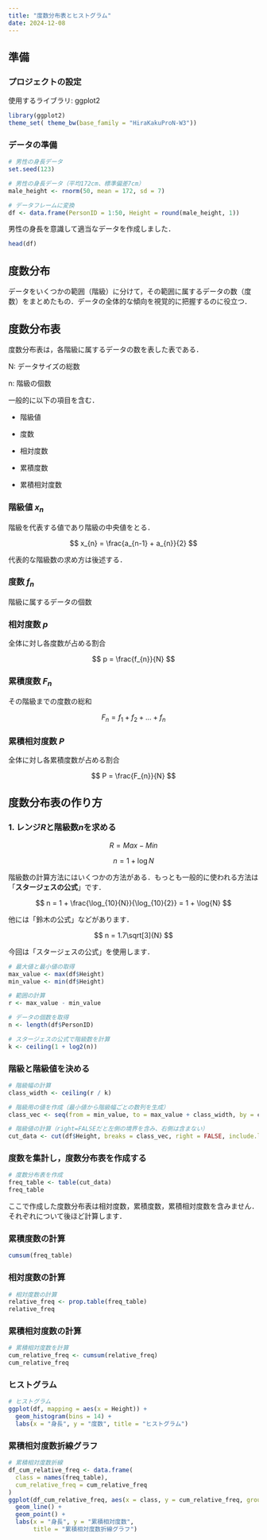 ```yaml
---
title: "度数分布表とヒストグラム"
date: 2024-12-08
---
```


## 準備

### プロジェクトの設定

使用するライブラリ: ggplot2

```r
library(ggplot2)
theme_set( theme_bw(base_family = "HiraKakuProN-W3")) 
```

### データの準備

```r
# 男性の身長データ
set.seed(123)

# 男性の身長データ（平均172cm、標準偏差7cm）
male_height <- rnorm(50, mean = 172, sd = 7)

# データフレームに変換
df <- data.frame(PersonID = 1:50, Height = round(male_height, 1))
```

男性の身長を意識して適当なデータを作成しました．

```r
head(df)
```         

## 度数分布

データをいくつかの範囲（階級）に分けて，その範囲に属するデータの数（度数）をまとめたもの．データの全体的な傾向を視覚的に把握するのに役立つ．

## 度数分布表

度数分布表は，各階級に属するデータの数を表した表である．

N: データサイズの総数

n: 階級の個数

一般的に以下の項目を含む．

-   階級値

-   度数

-   相対度数

-   累積度数

-   累積相対度数

### 階級値 $x_{n}$

階級を代表する値であり階級の中央値をとる．

$$
x_{n} = \frac{a_{n-1} + a_{n}}{2}
$$

代表的な階級数の求め方は後述する．

### 度数 $f_{n}$

階級に属するデータの個数

### 相対度数 $p$

全体に対し各度数が占める割合

$$
p = \frac{f_{n}}{N}
$$

### 累積度数 $F_{n}$

その階級までの度数の総和

$$
F_{n} = f_{1} + f_{2} + ... + f_{n}
$$

### 累積相対度数 $P$

全体に対し各累積度数が占める割合

$$
P = \frac{F_{n}}{N}
$$

## 度数分布表の作り方

### 1. レンジ$R$と階級数$n$を求める

$$
R = Max - Min
$$

$$
n = 1 + \log{N}
$$

階級数の計算方法にはいくつかの方法がある．もっとも一般的に使われる方法は「**スタージェスの公式**」です．

$$
n = 1 + \frac{\log_{10}{N}}{\log_{10}{2}} = 1 + \log{N}
$$

他には「鈴木の公式」などがあります．

$$
n = 1.7\sqrt[3]{N}
$$

今回は「スタージェスの公式」を使用します．

```r
# 最大値と最小値の取得
max_value <- max(df$Height)
min_value <- min(df$Height)

# 範囲の計算
r <- max_value - min_value

# データの個数を取得
n <- length(df$PersonID)

# スタージェスの公式で階級数を計算
k <- ceiling(1 + log2(n))
```

### 階級と階級値を決める

```r
# 階級幅の計算
class_width <- ceiling(r / k)

# 階級用の値を作成（最小値から階級幅ごとの数列を生成）
class_vec <- seq(from = min_value, to = max_value + class_width, by = class_width)

# 階級値の計算（right=FALSEだと左側の境界を含み、右側は含まない）
cut_data <- cut(df$Height, breaks = class_vec, right = FALSE, include.lowest = TRUE)
```

### 度数を集計し，度数分布表を作成する

```r
# 度数分布表を作成
freq_table <- table(cut_data)
freq_table
```

ここで作成した度数分布表は相対度数，累積度数，累積相対度数を含みません． それぞれについて後ほど計算します．

### 累積度数の計算

```r
cumsum(freq_table)
```

### 相対度数の計算

```r
# 相対度数の計算
relative_freq <- prop.table(freq_table)
relative_freq
```

### 累積相対度数の計算

```r
# 累積相対度数を計算
cum_relative_freq <- cumsum(relative_freq)
cum_relative_freq
```

### ヒストグラム

```r
# ヒストグラム
ggplot(df, mapping = aes(x = Height)) +
  geom_histogram(bins = 14) +
  labs(x = "身長", y = "度数", title = "ヒストグラム")
```

### 累積相対度数折線グラフ

```r
# 累積相対度数折線
df_cum_relative_freq <- data.frame(
  class = names(freq_table),
  cum_relative_freq = cum_relative_freq
)
ggplot(df_cum_relative_freq, aes(x = class, y = cum_relative_freq, group = 1)) +
  geom_line() +
  geom_point() +
  labs(x = "身長", y = "累積相対度数", 
       title = "累積相対度数折線グラフ")
```
